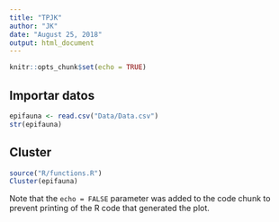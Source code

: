 ```yaml
---
title: "TPJK"
author: "JK"
date: "August 25, 2018"
output: html_document
---
```


```r
knitr::opts_chunk$set(echo = TRUE)
```

## Importar datos

```r
epifauna <- read.csv("Data/Data.csv")
str(epifauna)
```

## Cluster

```r
source("R/functions.R")
Cluster(epifauna)
```

Note that the `echo = FALSE` parameter was added to the code chunk to prevent printing of the R code that generated the plot.
